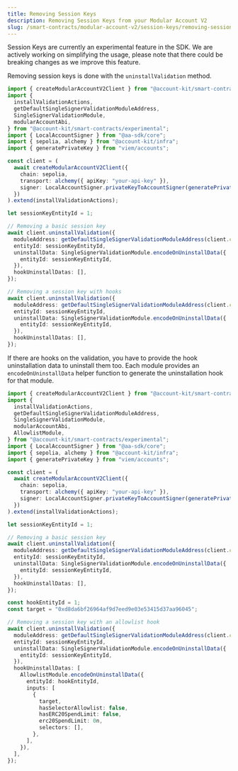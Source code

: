 ```yaml
---
title: Removing Session Keys
description: Removing Session Keys from your Modular Account V2
slug: /smart-contracts/modular-account-v2/session-keys/removing-session-keys
---
```




<Tip>
  Session Keys are currently an experimental feature in the SDK. We are actively
  working on simplifying the usage, please note that there could be breaking
  changes as we improve this feature.
</Tip>

Removing session keys is done with the `uninstallValidation` method.

```ts twoslash
import { createModularAccountV2Client } from "@account-kit/smart-contracts";
import {
  installValidationActions,
  getDefaultSingleSignerValidationModuleAddress,
  SingleSignerValidationModule,
  modularAccountAbi,
} from "@account-kit/smart-contracts/experimental";
import { LocalAccountSigner } from "@aa-sdk/core";
import { sepolia, alchemy } from "@account-kit/infra";
import { generatePrivateKey } from "viem/accounts";

const client = (
  await createModularAccountV2Client({
    chain: sepolia,
    transport: alchemy({ apiKey: "your-api-key" }),
    signer: LocalAccountSigner.privateKeyToAccountSigner(generatePrivateKey()),
  })
).extend(installValidationActions);

let sessionKeyEntityId = 1;

// Removing a basic session key
await client.uninstallValidation({
  moduleAddress: getDefaultSingleSignerValidationModuleAddress(client.chain),
  entityId: sessionKeyEntityId,
  uninstallData: SingleSignerValidationModule.encodeOnUninstallData({
    entityId: sessionKeyEntityId,
  }),
  hookUninstallDatas: [],
});

// Removing a session key with hooks
await client.uninstallValidation({
  moduleAddress: getDefaultSingleSignerValidationModuleAddress(client.chain),
  entityId: sessionKeyEntityId,
  uninstallData: SingleSignerValidationModule.encodeOnUninstallData({
    entityId: sessionKeyEntityId,
  }),
  hookUninstallDatas: [],
});
```

If there are hooks on the validation, you have to provide the hook uninstallation data to uninstall them too. Each module provides an `encodeOnUninstallData` helper function to generate the uninstallation hook for that module.

```ts twoslash
import { createModularAccountV2Client } from "@account-kit/smart-contracts";
import {
  installValidationActions,
  getDefaultSingleSignerValidationModuleAddress,
  SingleSignerValidationModule,
  modularAccountAbi,
  AllowlistModule,
} from "@account-kit/smart-contracts/experimental";
import { LocalAccountSigner } from "@aa-sdk/core";
import { sepolia, alchemy } from "@account-kit/infra";
import { generatePrivateKey } from "viem/accounts";

const client = (
  await createModularAccountV2Client({
    chain: sepolia,
    transport: alchemy({ apiKey: "your-api-key" }),
    signer: LocalAccountSigner.privateKeyToAccountSigner(generatePrivateKey()),
  })
).extend(installValidationActions);

let sessionKeyEntityId = 1;

// Removing a basic session key
await client.uninstallValidation({
  moduleAddress: getDefaultSingleSignerValidationModuleAddress(client.chain),
  entityId: sessionKeyEntityId,
  uninstallData: SingleSignerValidationModule.encodeOnUninstallData({
    entityId: sessionKeyEntityId,
  }),
  hookUninstallDatas: [],
});

const hookEntityId = 1;
const target = "0xd8da6bf26964af9d7eed9e03e53415d37aa96045";

// Removing a session key with an allowlist hook
await client.uninstallValidation({
  moduleAddress: getDefaultSingleSignerValidationModuleAddress(client.chain),
  entityId: sessionKeyEntityId,
  uninstallData: SingleSignerValidationModule.encodeOnUninstallData({
    entityId: sessionKeyEntityId,
  }),
  hookUninstallDatas: [
    AllowlistModule.encodeOnUninstallData({
      entityId: hookEntityId,
      inputs: [
        {
          target,
          hasSelectorAllowlist: false,
          hasERC20SpendLimit: false,
          erc20SpendLimit: 0n,
          selectors: [],
        },
      ],
    }),
  ],
});
```

